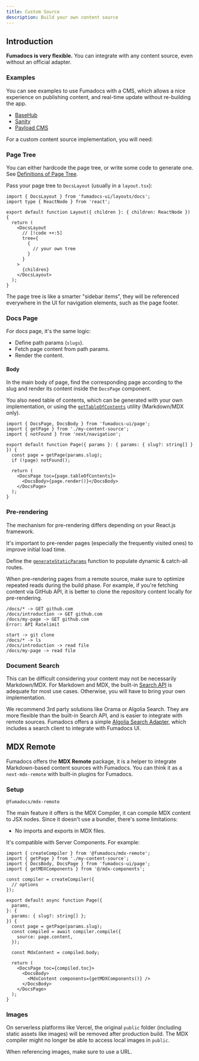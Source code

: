 ```yaml
---
title: Custom Source
description: Build your own content source
---
```


## Introduction

**Fumadocs is very flexible.** You can integrate with any content source, even without an official adapter.

### Examples

You can see examples to use Fumadocs with a CMS, which allows a nice experience on publishing content, and real-time update without re-building the app.

- [BaseHub](https://github.com/fuma-nama/fumadocs-basehub)
- [Sanity](https://github.com/fuma-nama/fumadocs-sanity)
- [Payload CMS](https://github.com/MFarabi619/fumadocs-payloadcms)

For a custom content source implementation, you will need:

### Page Tree

You can either hardcode the page tree, or write some code to generate one.
See [Definitions of Page Tree](/docs/headless/page-tree).

Pass your page tree to `DocsLayout` (usually in a `layout.tsx`):

```tsx title="layout.tsx"
import { DocsLayout } from 'fumadocs-ui/layouts/docs';
import type { ReactNode } from 'react';

export default function Layout({ children }: { children: ReactNode }) {
  return (
    <DocsLayout
      // [!code ++:5]
      tree={
        {
          // your own tree
        }
      }
    >
      {children}
    </DocsLayout>
  );
}
```

The page tree is like a smarter "sidebar items", they will be referenced everywhere in the UI for navigation elements, such as the page footer.

### Docs Page

For docs page, it's the same logic:

- Define path params (`slugs`).
- Fetch page content from path params.
- Render the content.

#### Body

In the main body of page, find the corresponding page according to the slug and render its content inside the `DocsPage` component.

You also need table of contents, which can be generated with your own implementation, or using the [`getTableOfContents`](/docs/headless/utils/get-toc) utility (Markdown/MDX only).

```tsx
import { DocsPage, DocsBody } from 'fumadocs-ui/page';
import { getPage } from './my-content-source';
import { notFound } from 'next/navigation';

export default function Page({ params }: { params: { slug?: string[] } }) {
  const page = getPage(params.slug);
  if (!page) notFound();

  return (
    <DocsPage toc={page.tableOfContents}>
      <DocsBody>{page.render()}</DocsBody>
    </DocsPage>
  );
}
```

### Pre-rendering

The mechanism for pre-rendering differs depending on your React.js framework.

It's important to pre-render pages (especially the frequently visited ones) to improve initial load time.

<Callout title='In Next.js'>

Define the [`generateStaticParams`](https://nextjs.org/docs/app/api-reference/functions/generate-static-params) function to populate dynamic & catch-all routes.

</Callout>

When pre-rendering pages from a remote source, make sure to optimize repeated reads during the build phase.
For example, if you're fetching content via GitHub API, it is better to clone the repository content locally for pre-rendering.

```text tab="Before"
/docs/* -> GET github.com
/docs/introduction -> GET github.com
/docs/my-page -> GET github.com
Error: API Ratelimit
```

```text tab="After"
start -> git clone
/docs/* -> ls
/docs/introduction -> read file
/docs/my-page -> read file
```

### Document Search

This can be difficult considering your content may not be necessarily Markdown/MDX.
For Markdown and MDX, the built-in [Search API](/docs/headless/search/orama) is adequate for most use cases.
Otherwise, you will have to bring your own implementation.

We recommend 3rd party solutions like Orama or Algolia Search. They are more flexible than the built-in Search API, and is easier to integrate with remote sources.
Fumadocs offers a simple [Algolia Search Adapter](/docs/headless/search/algolia), which includes a search client to integrate with Fumadocs UI.

## MDX Remote

Fumadocs offers the **MDX Remote** package, it is a helper to integrate Markdown-based content sources with Fumadocs.
You can think it as a `next-mdx-remote` with built-in plugins for Fumadocs.

### Setup

```package-install
@fumadocs/mdx-remote
```

The main feature it offers is the MDX Compiler, it can compile MDX content to JSX nodes.
Since it doesn't use a bundler, there's some limitations:

- No imports and exports in MDX files.

It's compatible with Server Components. For example:

```tsx
import { createCompiler } from '@fumadocs/mdx-remote';
import { getPage } from './my-content-source';
import { DocsBody, DocsPage } from 'fumadocs-ui/page';
import { getMDXComponents } from '@/mdx-components';

const compiler = createCompiler({
  // options
});

export default async function Page({
  params,
}: {
  params: { slug?: string[] };
}) {
  const page = getPage(params.slug);
  const compiled = await compiler.compile({
    source: page.content,
  });

  const MdxContent = compiled.body;

  return (
    <DocsPage toc={compiled.toc}>
      <DocsBody>
        <MdxContent components={getMDXComponents()} />
      </DocsBody>
    </DocsPage>
  );
}
```

### Images

On serverless platforms like Vercel, the original `public` folder (including static assets like images) will be removed after production build.
The MDX compiler might no longer be able to access local images in `public`.

When referencing images, make sure to use a URL.
